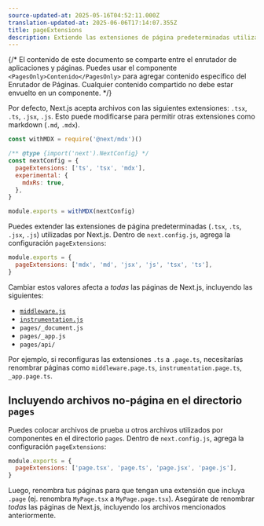 ```yaml
---
source-updated-at: 2025-05-16T04:52:11.000Z
translation-updated-at: 2025-06-06T17:14:07.355Z
title: pageExtensions
description: Extiende las extensiones de página predeterminadas utilizadas por Next.js al resolver páginas en el Enrutador de Páginas (Pages Router).
---
```


{/* El contenido de este documento se comparte entre el enrutador de aplicaciones y páginas. Puedes usar el componente `<PagesOnly>Contenido</PagesOnly>` para agregar contenido específico del Enrutador de Páginas. Cualquier contenido compartido no debe estar envuelto en un componente. */}

<AppOnly>

Por defecto, Next.js acepta archivos con las siguientes extensiones: `.tsx`, `.ts`, `.jsx`, `.js`. Esto puede modificarse para permitir otras extensiones como markdown (`.md`, `.mdx`).

```js filename="next.config.js"
const withMDX = require('@next/mdx')()

/** @type {import('next').NextConfig} */
const nextConfig = {
  pageExtensions: ['ts', 'tsx', 'mdx'],
  experimental: {
    mdxRs: true,
  },
}

module.exports = withMDX(nextConfig)
```

</AppOnly>

<PagesOnly>

Puedes extender las extensiones de página predeterminadas (`.tsx`, `.ts`, `.jsx`, `.js`) utilizadas por Next.js. Dentro de `next.config.js`, agrega la configuración `pageExtensions`:

```js filename="next.config.js"
module.exports = {
  pageExtensions: ['mdx', 'md', 'jsx', 'js', 'tsx', 'ts'],
}
```

Cambiar estos valores afecta a _todas_ las páginas de Next.js, incluyendo las siguientes:

- [`middleware.js`](/docs/pages/building-your-application/routing/middleware)
- [`instrumentation.js`](/docs/pages/building-your-application/optimizing/instrumentation)
- `pages/_document.js`
- `pages/_app.js`
- `pages/api/`

Por ejemplo, si reconfiguras las extensiones `.ts` a `.page.ts`, necesitarías renombrar páginas como `middleware.page.ts`, `instrumentation.page.ts`, `_app.page.ts`.

## Incluyendo archivos no-página en el directorio `pages`

Puedes colocar archivos de prueba u otros archivos utilizados por componentes en el directorio `pages`. Dentro de `next.config.js`, agrega la configuración `pageExtensions`:

```js filename="next.config.js"
module.exports = {
  pageExtensions: ['page.tsx', 'page.ts', 'page.jsx', 'page.js'],
}
```

Luego, renombra tus páginas para que tengan una extensión que incluya `.page` (ej. renombra `MyPage.tsx` a `MyPage.page.tsx`). Asegúrate de renombrar _todas_ las páginas de Next.js, incluyendo los archivos mencionados anteriormente.

</PagesOnly>